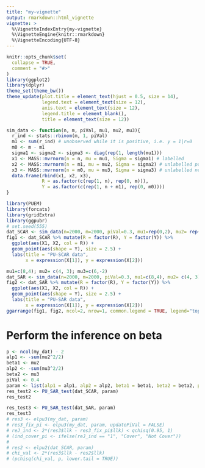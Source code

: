 ```yaml
---
title: "my-vignette"
output: rmarkdown::html_vignette
vignette: >
  %\VignetteIndexEntry{my-vignette}
  %\VignetteEngine{knitr::rmarkdown}
  %\VignetteEncoding{UTF-8}
---
```


```r
knitr::opts_chunk$set(
  collapse = TRUE,
  comment = "#>"
)
library(ggplot2)
library(dplyr)
theme_set(theme_bw())
theme_update(plot.title = element_text(hjust = 0.5, size = 14),
             legend.text = element_text(size = 12),
             axis.text = element_text(size = 12),
             legend.title = element_blank(),
             title = element_text(size = 12))

sim_data <- function(n, m, piVal, mu1, mu2, mu3){
  r_ind <- stats::rbinom(m, 1, piVal)
  m1 <- sum(r_ind) # unobserved while it is positive, i.e. y = 1|r=0
  m0 <- m - m1
  sigma1 <- sigma2 <- sigma3 <- diag(rep(1, length(mu1)))
  x1 <- MASS::mvrnorm(n = n, mu = mu1, Sigma = sigma1) # labelled
  x2 <- MASS::mvrnorm(n = m1, mu = mu2, Sigma = sigma2) # unlabelled positive
  x3 <- MASS::mvrnorm(n = m0, mu = mu3, Sigma = sigma3) # unlabelled negative
  data.frame(rbind(x1, x2, x3),
             R = as.factor(c(rep(1, n), rep(0, m))),
             Y = as.factor(c(rep(1, n + m1), rep(0, m0))))
}


```

```r
library(PUEM)
library(forcats)
library(gridExtra)
library(ggpubr)
# set.seed(555)
dat_SCAR <- sim_data(n=2000, m=2000, piVal=0.3, mu1=rep(0,2), mu2= rep(0,2), mu3=rep(0,2))
fig1 <- dat_SCAR %>% mutate(R = factor(R), Y = factor(Y)) %>% 
  ggplot(aes(X1, X2, col = R)) + 
  geom_point(aes(shape = Y), size = 2.5) +  
  labs(title = "PU-SCAR data",
       x = expression(X[1]), y = expression(X[2]))

mu1=c(8,4); mu2= c(4, 3); mu3=c(6,-2)
dat_SAR <- sim_data(n=2000, m=2000, piVal=0.3, mu1=c(8,4), mu2= c(4, 3), mu3=c(6,-2))
fig2 <- dat_SAR %>% mutate(R = factor(R), Y = factor(Y)) %>% 
  ggplot(aes(X1, X2, col = R)) + 
  geom_point(aes(shape = Y), size = 2.5) +  
  labs(title = "PU-SAR data",
       x = expression(X[1]), y = expression(X[2]))
ggarrange(fig1, fig2, ncol=2, nrow=1, common.legend = TRUE, legend="top")
```

# Perform the inference on beta

```r
p <- ncol(my_dat) - 2 
alp1 <- -sum(mu2^2/2)
beta1 <- mu2
alp2 <- -sum(mu3^2/2)
beta2 <- mu3 
piVal <- 0.4
param <- list(alp1 = alp1, alp2 = alp2, beta1 = beta1, beta2 = beta2, piVal = piVal)
res_test2 <- PU_SAR_test(dat_SCAR, param)
res_test2

res_test3 <- PU_SAR_test(dat_SAR, param)
res_test3
# res3 <- elpu3(my_dat, param)
# res3_fix_pi <- elpu3(my_dat, param, updatePiVal = FALSE)
# reJ_ind <- 2*(res3$llk - res3_fix_pi$llk) < qchisq(0.95, 1)
# (ind_cover_pi <- ifelse(reJ_ind == "1", "Cover", "Not Cover"))
# 
# res2 <- elpu2(dat_SCAR, param)
# chi_val <- 2*(res3$llk - res2$llk)
# (pchisq(chi_val, p, lower.tail = TRUE))

```

